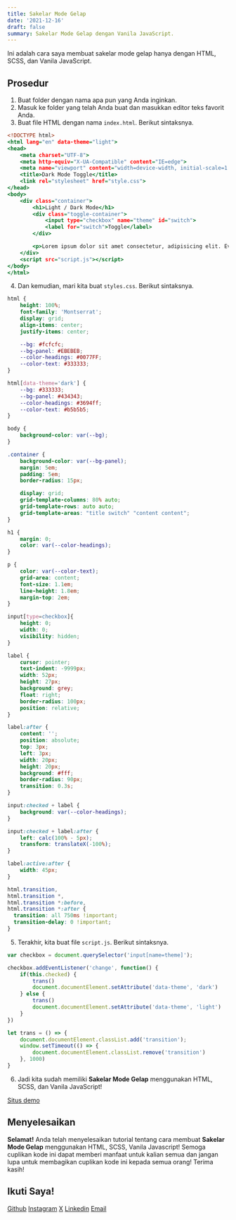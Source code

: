 ```yaml
---
title: Sakelar Mode Gelap
date: '2021-12-16'
draft: false
summary: Sakelar Mode Gelap dengan Vanila JavaScript.
---
```


<TOCInline toc={props.toc} asDisclosure />

Ini adalah cara saya membuat sakelar mode gelap hanya dengan HTML, SCSS, dan Vanila JavaScript.

## Prosedur

1. Buat folder dengan nama apa pun yang Anda inginkan.
2. Masuk ke folder yang telah Anda buat dan masukkan editor teks favorit Anda.
3. Buat file HTML dengan nama `index.html`. Berikut sintaksnya.

```html:index.html showLineNumbers
<!DOCTYPE html>
<html lang="en" data-theme="light">
<head>
    <meta charset="UTF-8">
    <meta http-equiv="X-UA-Compatible" content="IE=edge">
    <meta name="viewport" content="width=device-width, initial-scale=1.0">
    <title>Dark Mode Toggle</title>
    <link rel="stylesheet" href="style.css">
</head>
<body>
    <div class="container">
        <h1>Light / Dark Mode</h1>
        <div class="toggle-container">
            <input type="checkbox" name="theme" id="switch">
            <label for="switch">Toggle</label>
        </div>

        <p>Lorem ipsum dolor sit amet consectetur, adipisicing elit. Eveniet adipisci non blanditiis, quod minus, quisquam omnis asperiores et laborum debitis voluptates, sapiente sed tenetur laboriosam commodi itaque impedit possimus aut. Officia excepturi labore nam, qui voluptatem molestiae vero. Cupiditate deserunt maxime aut iste esse velit aliquid provident explicabo totam unde.</p>
    </div>
    <script src="script.js"></script>
</body>
</html>
```

4. Dan kemudian, mari kita buat `styles.css`. Berikut sintaksnya.

```css:style.css showLineNumbers
html {
    height: 100%;
    font-family: 'Montserrat';
    display: grid;
    align-items: center;
    justify-items: center;

    --bg: #fcfcfc;
    --bg-panel: #EBEBEB;
    --color-headings: #0077FF;
    --color-text: #333333;
}

html[data-theme='dark'] {
    --bg: #333333;
    --bg-panel: #434343;
    --color-headings: #3694ff;
    --color-text: #b5b5b5;
}

body {
    background-color: var(--bg);
}

.container {
    background-color: var(--bg-panel);
    margin: 5em;
    padding: 5em;
    border-radius: 15px;

    display: grid;
    grid-template-columns: 80% auto;
    grid-template-rows: auto auto;
    grid-template-areas: "title switch" "content content";
}

h1 {
    margin: 0;
    color: var(--color-headings);
}

p {
    color: var(--color-text);
    grid-area: content;
    font-size: 1.1em;
    line-height: 1.8em;
    margin-top: 2em;
}

input[type=checkbox]{
	height: 0;
	width: 0;
	visibility: hidden;
}

label {
	cursor: pointer;
	text-indent: -9999px;
	width: 52px;
	height: 27px;
	background: grey;
	float: right;
	border-radius: 100px;
	position: relative;
}

label:after {
	content: '';
	position: absolute;
	top: 3px;
	left: 3px;
	width: 20px;
	height: 20px;
	background: #fff;
	border-radius: 90px;
	transition: 0.3s;
}

input:checked + label {
	background: var(--color-headings);
}

input:checked + label:after {
	left: calc(100% - 5px);
	transform: translateX(-100%);
}

label:active:after {
	width: 45px;
}

html.transition,
html.transition *,
html.transition *:before,
html.transition *:after {
  transition: all 750ms !important;
  transition-delay: 0 !important;
}
```

5. Terakhir, kita buat file `script.js`. Berikut sintaksnya.

```js:script.js showLineNumbers
var checkbox = document.querySelector('input[name=theme]');

checkbox.addEventListener('change', function() {
    if(this.checked) {
        trans()
        document.documentElement.setAttribute('data-theme', 'dark')
    } else {
        trans()
        document.documentElement.setAttribute('data-theme', 'light')
    }
})

let trans = () => {
    document.documentElement.classList.add('transition');
    window.setTimeout(() => {
        document.documentElement.classList.remove('transition')
    }, 1000)
}
```

6. Jadi kita sudah memiliki **Sakelar Mode Gelap** menggunakan HTML, SCSS, dan Vanila JavaScript!

[Situs demo](https://nuflakbrr.github.io/dark-theme-switcher/)

## Menyelesaikan

**Selamat!** Anda telah menyelesaikan tutorial tentang cara membuat **Sakelar Mode Gelap** menggunakan HTML, SCSS, Vanila Javascript! Semoga cuplikan kode ini dapat memberi manfaat untuk kalian semua dan jangan lupa untuk membagikan cuplikan kode ini kepada semua orang! Terima kasih!

## Ikuti Saya!

[Github](https://www.github.com/nuflakbrr)
[Instagram](https://www.instagram.com/kbrnugroho)
[X](https://www.x.com/nuflakbrr)
[Linkedin](https://www.linkedin.com/in/nuflakbrr)
[Email](mailto:naufalakbar378@gmail.com)
